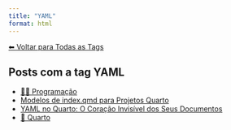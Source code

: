 ```yaml
---
title: "YAML"
format: html
---
```


[⬅ Voltar para Todas as Tags](../tags.qmd)

## Posts com a tag **YAML**

- [👨‍💻 Programação](/posts/programacao/index.html)
- [Modelos de index.qmd para Projetos Quarto](/posts/programacao/modelos-index-quarto.html)
- [YAML no Quarto: O Coração Invisível dos Seus Documentos](/posts/programacao/yaml-no-quarto.html)
- [📄 Quarto](/posts/programacao/quarto/index.html)
